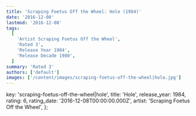 ```yaml
---
title: 'Scraping Foetus Off the Wheel: Hole (1984)'
date: '2016-12-08'
lastmod: '2016-12-08'
tags:
  [
    'Artist Scraping Foetus Off the Wheel',
    'Rated 3',
    'Release Year 1984',
    'Release Decade 1980',
  ]
summary: 'Rated 3'
authors: ['default']
images: ['/content/images/scraping-foetus-off-the-wheel|hole.jpg']
---
```


  key: 'scraping-foetus-off-the-wheel|hole',
  title: 'Hole',
  release_year: 1984,
  rating: 6,
  rating_date: '2016-12-08T00:00:00.000Z',
  artist: 'Scraping Foetus Off the Wheel',
};

<MusicRating data={data} />
